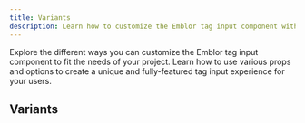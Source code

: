```yaml
---
title: Variants
description: Learn how to customize the Emblor tag input component with various props and options.
---
```


Explore the different ways you can customize the Emblor tag input component to fit the needs of your project. Learn how to use various props and options to create a unique and fully-featured tag input experience for your users.

## Variants

<Variants />

